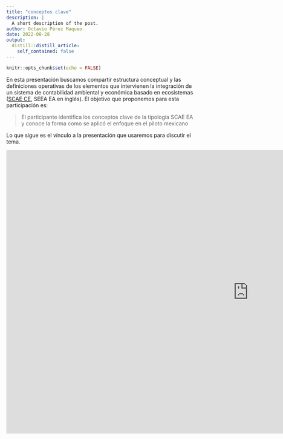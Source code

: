 ```yaml
---
title: "conceptos clave"
description: |
  A short description of the post.
author: Octavio Pérez Maqueo
date: 2022-08-28
output:
  distill::distill_article:
    self_contained: false
---
```



```r
knitr::opts_chunk$set(echo = FALSE)
```

En esta presentación buscamos compartir estructura conceptual y las definiciones operativas de los elementos que intervienen la integración de un sistema de contabilidad ambiental y económica basado en ecosistemas ([SCAE CE](https://seea.un.org/ecosystem-accounting), SEEA EA en inglés). El objetivo que proponemos para esta participación es:

> El participante identifica los conceptos clave de la tipología SCAE EA y conoce la forma como se aplicó el enfoque en el piloto mexicano


Lo que sigue es el vínculo a la presentación que usaremos para discutir el tema.


<iframe src="https://docs.google.com/presentation/d/e/2PACX-1vTHeokrZ8-W3Hvjh5ktqfja_OFKdBxXCaySbhTDkhtndbaBxDjtD0qJYkfR55uZtT7fXVQEiPI9TK6U/embed?start=false&loop=false&delayms=3000" frameborder="0" width="1280" height="749" allowfullscreen="true" mozallowfullscreen="true" webkitallowfullscreen="true" data-external="1"></iframe>




